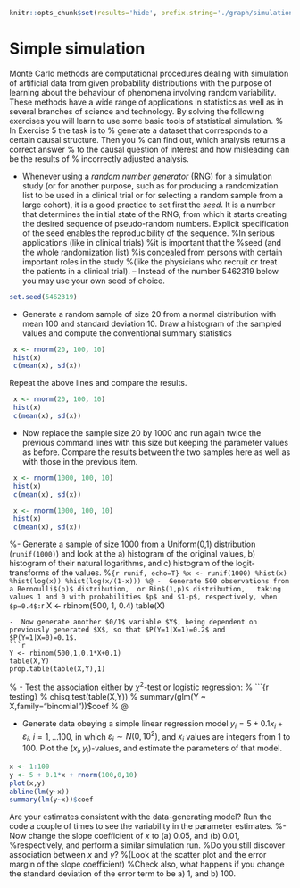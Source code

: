 ```r
knitr::opts_chunk$set(results='hide', prefix.string='./graph/simulation')
```

# Simple simulation

Monte Carlo methods are computational procedures dealing
 with simulation of artificial data
from given probability distributions with the purpose of 
learning about the behaviour of phenomena involving random variability.
These methods have a wide range of applications in statistics as well as in several branches of science and technology.
By solving the following exercises you will learn to use some 
basic tools of statistical simulation.
% In Exercise 5 the task is to
% generate a dataset that corresponds to a certain causal structure. Then you 
% can find out, which analysis returns a correct answer
% to the causal question of interest and how misleading can be the results of 
% incorrectly adjusted analysis.


-  Whenever using a *random number generator*
 (RNG) for a simulation study  (or for another purpose, such as
for producing a randomization list to be used in a clinical trial or for selecting a random sample from a large cohort),
it is a good practice to set first the *seed*. It is a number
that determines the initial state of the RNG, from which
 it starts creating the desired sequence of pseudo-random numbers.
Explicit specification of the seed enables the reproducibility of the
sequence. %In serious applications (like in clinical trials) 
%it is important that the
%seed (and the whole randomization list) 
%is concealed from persons with certain important roles in the study
%(like the physicians who recruit or treat the patients in a clinical trial).
-- Instead of the number 5462319 below you may use your own seed of choice.
```r
set.seed(5462319)
```
-  Generate a random 
sample of size 20 from a normal distribution with mean 100 and standard deviation 10. Draw a histogram of the sampled values and compute the conventional summary statistics
```r
 x <- rnorm(20, 100, 10)
 hist(x)
 c(mean(x), sd(x))
```
Repeat the above lines and compare the results.
```r
 x <- rnorm(20, 100, 10)
 hist(x)
 c(mean(x), sd(x))
```
-  
Now replace the sample size 20 by 1000
 and run again twice the previous command lines with this size
 but keeping the parameter values as before.
 Compare the results between the two samples here as well as with those in the previous item.
```r
 x <- rnorm(1000, 100, 10)
 hist(x)
 c(mean(x), sd(x))
```
```r
 x <- rnorm(1000, 100, 10)
 hist(x)
 c(mean(x), sd(x))
```
%-  Generate a sample of size 1000 from a Uniform(0,1) distribution (`runif(1000)`) and look at the a) histogram of the original values, b) histogram of their natural logarithms, and  c) histogram of the logit-transforms of the values.
%```{r runif, echo=T}
%x <- runif(1000)
%hist(x)
%hist(log(x))
%hist(log(x/(1-x)))
%@
-  Generate 500 observations from a Bernoulli$(p)$ distribution, 
or Bin$(1,p)$ distribution,  
taking values 1 and 0 with probabilities $p$ and $1-p$, respectively,
when $p=0.4$:
```r
X <- rbinom(500, 1, 0.4)
table(X)
```
-  Now generate another $0/1$ variable $Y$, being dependent on previously generated $X$, so that $P(Y=1|X=1)=0.2$ and $P(Y=1|X=0)=0.1$.
```r
Y <- rbinom(500,1,0.1*X+0.1)
table(X,Y)
prop.table(table(X,Y),1)
```
% -  Test the association either by $\chi^2$-test or logistic regression:
% ```{r testing}
% chisq.test(table(X,Y))
% summary(glm(Y ~ X,family="binomial"))$coef
% @

-  Generate data obeying a simple linear regression model 
$y_i = 5 + 0.1 x_i + \varepsilon_i$, $i = 1, \dots 100$, 
in which  $\varepsilon_i \sim N(0, 10^2)$, and
$x_i$ values are integers from 1 to 100.
Plot the $(x_i, y_i)$-values, and estimate the parameters of that model. 
```r
x <- 1:100   
y <- 5 + 0.1*x + rnorm(100,0,10)
plot(x,y)
abline(lm(y~x))
summary(lm(y~x))$coef
```
Are your estimates consistent with the data-generating model? Run the code a couple of times to see the variability in the parameter estimates. 
%-  Now change the slope coefficient of $x$ to (a) 0.05, and (b) 0.01,
%respectively, and perform a similar simulation run. 
%Do you still discover  association between $x$ and $y$?
%(Look at the scatter plot and the error margin of the slope coefficient)
%Check also, what happens if you change the standard deviation of the  error term to be a) 1, and b) 100.




